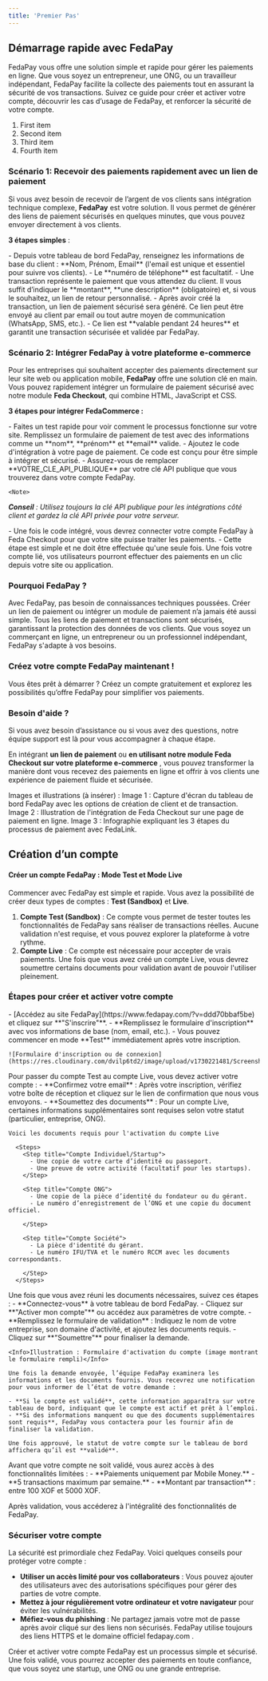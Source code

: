 ```yaml
---
title: 'Premier Pas'
---
```


## Démarrage rapide avec FedaPay

FedaPay vous offre une solution simple et rapide pour gérer les paiements en ligne. Que vous soyez un entrepreneur, une ONG, ou un travailleur indépendant, FedaPay facilite la collecte des paiements tout en assurant la sécurité de vos transactions. Suivez ce guide pour créer et activer votre compte, découvrir les cas d’usage de FedaPay, et renforcer la sécurité de votre compte.


1. First item
2. Second item
3. Third item
4. Fourth item


























### Scénario 1: Recevoir des paiements rapidement avec un lien de paiement

Si vous avez besoin de recevoir de l’argent de vos clients sans intégration technique complexe, **FedaPay** est votre solution. Il vous permet de générer des liens de paiement sécurisés en quelques minutes, que vous pouvez envoyer directement à vos clients.

**3 étapes simples** :

<Steps>
  <Step title="Créer un client">
    - Depuis votre tableau de bord FedaPay, renseignez les informations de base du client : **Nom, Prénom, Email** (l'email est unique et essentiel pour suivre vos clients).
    - Le **numéro de téléphone** est facultatif.
  </Step>
  <Step title="Créer une transaction">
    - Une transaction représente le paiement que vous attendez du client. Il vous suffit d’indiquer le **montant**, **une description** (obligatoire) et, si vous le souhaitez, un lien de retour personnalisé.

  </Step>
  <Step title=" Générer un lien de paiement">
    - Après avoir créé la transaction, un lien de paiement sécurisé sera généré. Ce lien peut être envoyé au client par email ou tout autre moyen de communication (WhatsApp, SMS, etc.).
    - Ce lien est **valable pendant 24 heures** et garantit une transaction sécurisée et validée par FedaPay.

  </Step>
</Steps>


### Scénario 2: Intégrer FedaPay à votre plateforme e-commerce

Pour les entreprises qui souhaitent accepter des paiements directement sur leur site web ou application mobile, **FedaPay** offre une solution clé en main. Vous pouvez rapidement intégrer un formulaire de paiement sécurisé avec notre module **Feda Checkout**, qui combine HTML, JavaScript et CSS.

**3 étapes pour intégrer FedaCommerce :**

<Steps>
  <Step title="Tester Feda Checkout">
    - Faites un test rapide pour voir comment le processus fonctionne sur votre site. Remplissez un formulaire de paiement de test avec des informations comme un **nom**, **prénom** et **email** valide.
  </Step>

  <Step title="Ajout d’un bouton de test ici pour une meilleure expérience utilisateur.">
  </Step>

  <Step title="Intégrer le code de paiement">
    - Ajoutez le code d'intégration à votre page de paiement. Ce code est conçu pour être simple à intégrer et sécurisé.
    - Assurez-vous de remplacer **VOTRE_CLE_API_PUBLIQUE** par votre clé API publique que vous trouverez dans votre compte FedaPay.

    <Note>
  _**Conseil** : Utilisez toujours la clé API publique pour les intégrations côté client et gardez la clé API privée pour votre serveur._
  </Note>

  </Step>

  <Step title="Connecter votre compte à Feda Checkout">
    - Une fois le code intégré, vous devrez connecter votre compte FedaPay à Feda Checkout pour que votre site puisse traiter les paiements.
    - Cette étape est simple et ne doit être effectuée qu'une seule fois. Une fois votre compte lié, vos utilisateurs pourront effectuer des paiements en un clic depuis votre site ou application.

  </Step>
</Steps>

### Pourquoi FedaPay ?

<AccordionGroup>
  <Accordion title="Simplicité">
     Avec FedaPay, pas besoin de connaissances techniques poussées. Créer un lien de paiement ou intégrer un module de paiement n’a jamais été aussi simple.
  </Accordion>

  <Accordion title="Sécurité">
     Tous les liens de paiement et transactions sont sécurisés, garantissant la protection des données de vos clients.
  </Accordion>

  <Accordion title="Flexibilité">
    Que vous soyez un commerçant en ligne, un entrepreneur ou un professionnel indépendant, FedaPay s'adapte à vos besoins.
  </Accordion>
</AccordionGroup>

### Créez votre compte FedaPay maintenant !

Vous êtes prêt à démarrer ? Créez un compte gratuitement et explorez les possibilités qu’offre FedaPay pour simplifier vos paiements. 

<CardGroup>
  <Card
    title="Créer un compte Test"
    href="https://sandbox.fedapay.com/register"
  ></Card>
  <Card
    title="Créer un compte Live"
    href="https://live.fedapay.com/register"
  ></Card>
</CardGroup>

### Besoin d'aide ?

Si vous avez besoin d’assistance ou si vous avez des questions, notre équipe support est là pour vous accompagner à chaque étape.

En intégrant **un lien de paiement** ou **en utilisant notre module Feda Checkout sur votre plateforme e-commerce** , vous pouvez transformer la manière dont vous recevez des paiements en ligne et offrir à vos clients une expérience de paiement fluide et sécurisée.


<Info>Images et illustrations (à insérer) :
Image 1 : Capture d'écran du tableau de bord FedaPay avec les options de création de client et de transaction.
Image 2 : Illustration de l'intégration de Feda Checkout sur une page de paiement en ligne.
Image 3 : Infographie expliquant les 3 étapes du processus de paiement avec FedaLink.</Info>




## Création d’un compte

#### Créer un compte FedaPay : Mode Test et Mode Live

Commencer avec FedaPay est simple et rapide. Vous avez la possibilité de créer deux types de comptes : **Test (Sandbox)** et **Live**.

1. **Compte Test (Sandbox)** : Ce compte vous permet de tester toutes les fonctionnalités de FedaPay sans réaliser de transactions réelles. Aucune validation n'est requise, et vous pouvez explorer la plateforme à votre rythme.
2. **Compte Live** : Ce compte est nécessaire pour accepter de vrais paiements. Une fois que vous avez créé un compte Live, vous devrez soumettre certains documents pour validation avant de pouvoir l'utiliser pleinement.

### Étapes pour créer et activer votre compte

<Tabs>
  <Tab title="Créer un compte FedaPay (Test ou Live)">
    - [Accédez au site FedaPay](https://www.fedapay.com/?v=ddd70bbaf5be) et cliquez sur **"S'inscrire"**.
    - **Remplissez le formulaire d'inscription** avec vos informations de base (nom, email, etc.).
    - Vous pouvez commencer en mode **Test** immédiatement après votre inscription.

    ![Formulaire d'inscription ou de connexion](https://res.cloudinary.com/dvilp6td2/image/upload/v1730221481/Screenshot_of_FedaPay_okjarq.jpg)

  </Tab>

  <Tab title="Activer votre compte">
    Pour passer du compte Test au compte Live, vous devez activer votre compte :
      - **Confirmez votre email** : Après votre inscription, vérifiez votre boîte de réception et cliquez sur le lien de confirmation que nous vous envoyons.
      - **Soumettez des documents** : Pour un compte Live, certaines informations supplémentaires sont requises selon votre statut (particulier, entreprise, ONG).

    Voici les documents requis pour l'activation du compte Live

      <Steps>
        <Step title="Compte Individuel/Startup">
          - Une copie de votre carte d’identité ou passeport.
          - Une preuve de votre activité (facultatif pour les startups).
        </Step>

        <Step title="Compte ONG">
          - Une copie de la pièce d’identité du fondateur ou du gérant.
          - Le numéro d’enregistrement de l’ONG et une copie du document officiel.

        </Step>

        <Step title="Compte Société">
          - La pièce d'identité du gérant.
          - Le numéro IFU/TVA et le numéro RCCM avec les documents correspondants.

        </Step>
      </Steps>


  </Tab>

  <Tab title="Faites valider votre compte">
    Une fois que vous avez réuni les documents nécessaires, suivez ces étapes :
    - **Connectez-vous** à votre tableau de bord FedaPay.
    - Cliquez sur **"Activer mon compte"** ou accédez aux paramètres de votre compte.
    - **Remplissez le formulaire de validation** : 
    Indiquez le nom de votre entreprise, son domaine d'activité, et ajoutez les documents requis.
    - Cliquez sur **"Soumettre"** pour finaliser la demande.

    <Info>Illustration : Formulaire d'activation du compte (image montrant le formulaire rempli)</Info>

    Une fois la demande envoyée, l’équipe FedaPay examinera les informations et les documents fournis. Vous recevrez une notification pour vous informer de l’état de votre demande :

    - **Si le compte est validé**, cette information apparaîtra sur votre tableau de bord, indiquant que le compte est actif et prêt à l’emploi.
    - **Si des informations manquent ou que des documents supplémentaires sont requis**, FedaPay vous contactera pour les fournir afin de finaliser la validation.

    Une fois approuvé, le statut de votre compte sur le tableau de bord affichera qu’il est **validé**.
  </Tab>
</Tabs>

<Note>
Avant que votre compte ne soit validé, vous aurez accès à des fonctionnalités limitées :
- **Paiements uniquement par Mobile Money.**
- **5 transactions maximum par semaine.**
- **Montant par transaction** : entre 100 XOF et 5000 XOF.

Après validation, vous accéderez à l'intégralité des fonctionnalités de FedaPay.
</Note>

### Sécuriser votre compte

La sécurité est primordiale chez FedaPay. Voici quelques conseils pour protéger votre compte :

- **Utiliser un accès limité pour vos collaborateurs** : Vous pouvez ajouter des utilisateurs avec des autorisations spécifiques pour gérer des parties de votre compte.
- **Mettez à jour régulièrement votre ordinateur et votre navigateur** pour éviter les vulnérabilités.
- **Méfiez-vous du phishing** : Ne partagez jamais votre mot de passe après avoir cliqué sur des liens non sécurisés. FedaPay utilise toujours des liens HTTPS et le domaine officiel fedapay.com .

Créer et activer votre compte FedaPay est un processus simple et sécurisé. Une fois validé, vous pourrez accepter des paiements en toute confiance, que vous soyez une startup, une ONG ou une grande entreprise.




